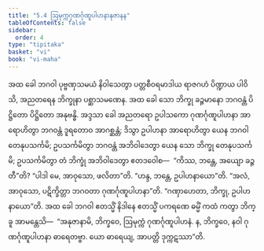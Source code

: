 ```yaml
---
title: "5.4 ဩမုက္ကဂုဏင်္ဂုဏူပါဟနာနုဇာနန"
tableOfContents: false
sidebar:
  order: 4
type: "tipitaka"
basket: "vi"
book: "vi-maha"
---
```



<DynamicBreadcrumb />

<Division number="247" book="vi-maha" e="ch" v="3" p="274">

<Paragraph number="1152" book="vi-maha">
အထ ခေါ ဘဂဝါ ပုဗ္ဗဏှသမယံ နိဝါသေတွာ ပတ္တစီဝရမာဒါယ ရာဇဂဟံ ပိဏ္ဍာယ ပါဝိသိ, အညတရေန ဘိက္ခုနာ ပစ္ဆာသမဏေန. အထ ခေါ သော ဘိက္ခု ခဉ္ဇမာနော ဘဂဝန္တံ ပိဋ္ဌိတော ပိဋ္ဌိတော အနုဗန္ဓိ. အဒ္ဒသာ ခေါ အညတရော ဥပါသကော ဂုဏင်္ဂုဏူပါဟနာ အာရောဟိတွာ ဘဂဝန္တံ ဒူရတောဝ အာဂစ္ဆန္တံ; ဒိသွာ ဥပါဟနာ အာရောဟိတွာ ယေန ဘဂဝါ တေနုပသင်္ကမိ; ဥပသင်္ကမိတွာ ဘဂဝန္တံ အဘိဝါဒေတွာ ယေန သော ဘိက္ခု တေနုပသင်္ကမိ; ဥပသင်္ကမိတွာ တံ ဘိက္ခုံ အဘိဝါဒေတွာ ဧတဒဝေါစ—  “ကိဿ, ဘန္တေ, အယျော ခဉ္ဇတီ”တိ? “ပါဒါ မေ, အာဝုသော, ဖလိတာ”တိ. “ဟန္ဒ, ဘန္တေ, ဥပါဟနာယော”တိ. “အလံ, အာဝုသော, ပဋိက္ခိတ္တာ ဘဂဝတာ ဂုဏင်္ဂုဏူပါဟနာ”တိ. “ဂဏှာဟေတာ, ဘိက္ခု, ဥပါဟနာယော”တိ. အထ ခေါ ဘဂဝါ ဧတသ္မိံ နိဒါနေ ဧတသ္မိံ ပကရဏေ ဓမ္မိံ ကထံ ကတွာ ဘိက္ခူ အာမန္တေသိ—  “အနုဇာနာမိ, ဘိက္ခဝေ, ဩမုက္ကံ ဂုဏင်္ဂုဏူပါဟနံ. န, ဘိက္ခဝေ, နဝါ ဂုဏင်္ဂုဏူပါဟနာ ဓာရေတဗ္ဗာ. ယော ဓာရေယျ, အာပတ္တိ ဒုက္ကဋဿာ”တိ.
</Paragraph>
</Division>